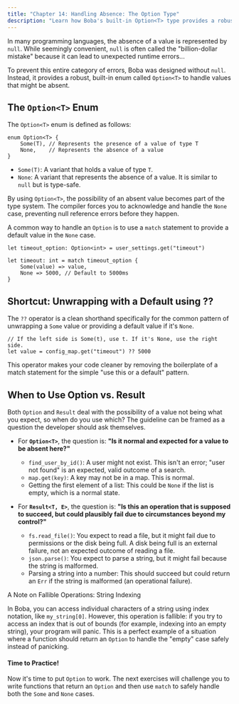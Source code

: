 ```yaml
---
title: "Chapter 14: Handling Absence: The Option Type"
description: "Learn how Boba's built-in Option<T> type provides a robust and safe way to handle values that might be absent, preventing an entire category of null-related errors."
---
```



In many programming languages, the absence of a value is represented by `null`. While seemingly convenient, `null` is often called the "billion-dollar mistake" because it can lead to unexpected runtime errors...

To prevent this entire category of errors, Boba was designed without `null`. Instead, it provides a robust, built-in enum called `Option<T>` to handle values that might be absent.

## The `Option<T>` Enum

The `Option<T>` enum is defined as follows:

```boba
enum Option<T> {
    Some(T), // Represents the presence of a value of type T
    None,    // Represents the absence of a value
}
```

-   `Some(T)`: A variant that holds a value of type `T`.
-   `None`: A variant that represents the absence of a value. It is similar to `null` but is type-safe.

By using `Option<T>`, the possibility of an absent value becomes part of the type system. The compiler forces you to acknowledge and handle the `None` case, preventing null reference errors before they happen.

A common way to handle an `Option` is to use a `match` statement to provide a default value in the `None` case.

```boba
let timeout_option: Option<int> = user_settings.get("timeout")

let timeout: int = match timeout_option {
    Some(value) => value,
    None => 5000, // Default to 5000ms
}
```

## Shortcut: Unwrapping with a Default using ??

The `??` operator is a clean shorthand specifically for the common pattern of unwrapping a `Some` value or providing a default value if it's `None`.

```boba
// If the left side is Some(t), use t. If it's None, use the right side.
let value = config_map.get("timeout") ?? 5000
```

This operator makes your code cleaner by removing the boilerplate of a match statement for the simple "use this or a default" pattern.

## When to Use Option vs. Result

Both `Option` and `Result` deal with the possibility of a value not being what you expect, so when do you use which? The guideline can be framed as a question the developer should ask themselves.

*   For **`Option<T>`**, the question is: **"Is it normal and expected for a value to be absent here?"**
    *   `find_user_by_id()`: A user might not exist. This isn't an error; "user not found" is an expected, valid outcome of a search.
    *   `map.get(key)`: A key may not be in a map. This is normal.
    *   Getting the first element of a list: This could be `None` if the list is empty, which is a normal state.

*   For **`Result<T, E>`**, the question is: **"Is this an operation that is supposed to succeed, but could plausibly fail due to circumstances beyond my control?"**
    *   `fs.read_file()`: You expect to read a file, but it might fail due to permissions or the disk being full. A disk being full is an external failure, not an expected outcome of reading a file.
    *   `json.parse()`: You expect to parse a string, but it might fail because the string is malformed.
    *   Parsing a string into a number: This should succeed but could return an `Err` if the string is malformed (an operational failure).

<Aside>
A Note on Fallible Operations: String Indexing

In Boba, you can access individual characters of a string using index notation, like `my_string[0]`. However, this operation is fallible: if you try to access an index that is out of bounds (for example, indexing into an empty string), your program will panic. This is a perfect example of a situation where a function should return an `Option` to handle the "empty" case safely instead of panicking.
</Aside>

#### Time to Practice!

Now it's time to put `Option` to work. The next exercises will challenge you to write functions that return an `Option` and then use `match` to safely handle both the `Some` and `None` cases.